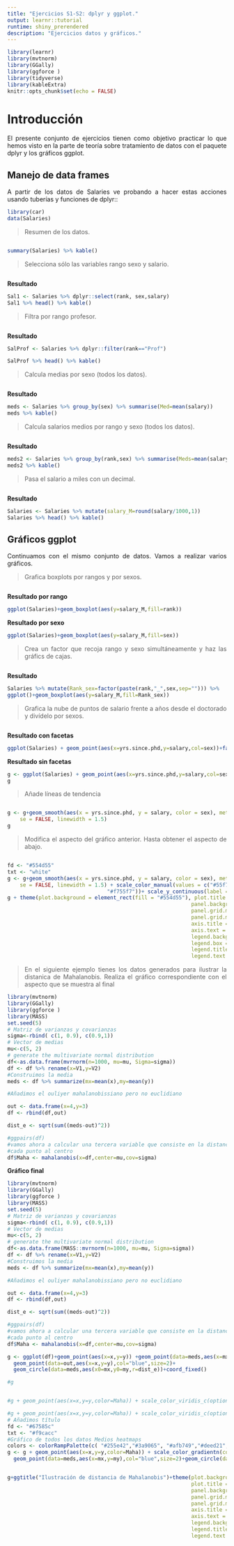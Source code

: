 ```yaml
---
title: "Ejercicios S1-S2: dplyr y ggplot."
output: learnr::tutorial
runtime: shiny_prerendered
description: "Ejercicios datos y gráficos."
---
```


```r
library(learnr)
library(mvtnorm)
library(GGally)
library(ggforce )
library(tidyverse)
library(kableExtra)
knitr::opts_chunk$set(echo = FALSE)
```


# Introducción
<div style="text-align: justify">
El presente conjunto de ejercicios tienen como objetivo practicar lo que hemos visto en la parte de teoría sobre tratamiento de datos con el paquete dplyr y los gráficos ggplot.
<div/>


## Manejo de data frames 

A partir de los datos de Salaries ve probando a hacer estas acciones usando tuberías y funciones de dplyr::

```r
library(car)
data(Salaries)

```

> Resumen de los datos.

```r

```

```r
summary(Salaries) %>% kable()
```


> Selecciona sólo las variables rango sexo y salario.

```r

```

**Resultado**

```r
Sal1 <- Salaries %>% dplyr::select(rank, sex,salary)
Sal1 %>% head() %>% kable()
```


> Filtra por rango profesor.

```r

```

**Resultado**

```r
SalProf <- Salaries %>% dplyr::filter(rank=="Prof")

SalProf %>% head() %>% kable()
```

> Calcula medias por sexo (todos los datos).

```r

```

**Resultado**

```r
meds <- Salaries %>% group_by(sex) %>% summarise(Med=mean(salary))
meds %>% kable()
```



> Calcula salarios medios por rango y sexo (todos los datos).

```r

```

**Resultado**

```r
meds2 <- Salaries %>% group_by(rank,sex) %>% summarise(Meds=mean(salary))
meds2 %>% kable()
```

> Pasa el salario a miles con un decimal.

```r

```

**Resultado**

```r
Salaries <- Salaries %>% mutate(salary_M=round(salary/1000,1))
Salaries %>% head() %>% kable()

```

## Gráficos ggplot
Continuamos con el mismo conjunto de datos. Vamos a realizar varios gráficos.

> Grafica boxplots por rangos y por sexos.

```r

```
 **Resultado por rango**
```r

ggplot(Salaries)+geom_boxplot(aes(y=salary_M,fill=rank))

```

**Resultado por sexo**

```r

ggplot(Salaries)+geom_boxplot(aes(y=salary_M,fill=sex))

```

> Crea un factor que recoja rango y sexo simultáneamente y haz las gráfics de cajas.

```r

```

**Resultado**

```r
Salaries %>% mutate(Rank_sex=factor(paste(rank,"_",sex,sep=""))) %>%
ggplot()+geom_boxplot(aes(y=salary_M,fill=Rank_sex))

```

> Grafica la nube de puntos de salario frente a años desde el doctorado y divídelo por sexos.

```r

```

**Resultado con facetas**
```r
ggplot(Salaries) + geom_point(aes(x=yrs.since.phd,y=salary,col=sex))+facet_wrap(~sex)

```

**Resultado sin facetas**

```r
g <- ggplot(Salaries) + geom_point(aes(x=yrs.since.phd,y=salary,col=sex))
g
```

> Añade líneas de tendencia

```r

```

```r
g <- g+geom_smooth(aes(x = yrs.since.phd, y = salary, color = sex), method = "lm",
    se = FALSE, linewidth = 1.5)
g
```


> Modifica el aspecto del gráfico anterior. Hasta obtener el aspecto de abajo.



```r

```


```r
fd <- "#554d55"
txt <- "white"
g <- g+geom_smooth(aes(x = yrs.since.phd, y = salary, color = sex), method = "lm",
    se = FALSE, linewidth = 1.5) + scale_color_manual(values = c("#55f7b5", 
                                "#f755f7"))+ scale_y_continuous(label = scales::dollar) + ggtitle("Evolución del salario según años desde PhD")
g + theme(plot.background = element_rect(fill = "#554d55"), plot.title = element_text(color=txt),
                                                           panel.background = element_rect(fill=fd),
                                                           panel.grid.major=element_line(color = txt),
                                                           panel.grid.minor = element_line(color = txt),
                                                           axis.title = element_text(color=txt),
                                                           axis.text = element_text(color = txt),
                                                           legend.background = element_rect(fill=fd),
                                                           legend.box = element_blank(),
                                                           legend.title=element_text(color = txt),
                                                           legend.text = element_text(color = txt ))
```



> En el siguiente ejemplo tienes los datos generados para ilustrar la distanica de Mahalanobis. Realiza el gráfico correspondiente con el aspecto que se muestra al final 

```r
library(mvtnorm)
library(GGally)
library(ggforce )
library(MASS)
set.seed(5)
# Matriz de varianzas y covarianzas
sigma<-rbind( c(1, 0.9), c(0.9,1))
# Vector de medias
mu<-c(5, 2)
# generate the multivariate normal distribution
df<-as.data.frame(mvrnorm(n=1000, mu=mu, Sigma=sigma))
df <- df %>% rename(x=V1,y=V2)
#Construimos la media
meds <- df %>% summarize(mx=mean(x),my=mean(y))

#Añadimos el ouliyer mahalanobissiano pero no euclidiano

out <- data.frame(x=4,y=3)
df <- rbind(df,out)

dist_e <- sqrt(sum((meds-out)^2))

#ggpairs(df)
#vamos ahora a calcular una tercera variable que consiste en la distancia de mahalanobis de
#cada punto al centro
df$Maha <- mahalanobis(x=df,center=mu,cov=sigma)

```



**Gráfico final**

```r
library(mvtnorm)
library(GGally)
library(ggforce )
library(MASS)
set.seed(5)
# Matriz de varianzas y covarianzas
sigma<-rbind( c(1, 0.9), c(0.9,1))
# Vector de medias
mu<-c(5, 2)
# generate the multivariate normal distribution
df<-as.data.frame(MASS::mvrnorm(n=1000, mu=mu, Sigma=sigma))
df <- df %>% rename(x=V1,y=V2)
#Construimos la media
meds <- df %>% summarize(mx=mean(x),my=mean(y))

#Añadimos el ouliyer mahalanobissiano pero no euclidiano

out <- data.frame(x=4,y=3)
df <- rbind(df,out)

dist_e <- sqrt(sum((meds-out)^2))

#ggpairs(df)
#vamos ahora a calcular una tercera variable que consiste en la distancia de mahalanobis de
#cada punto al centro
df$Maha <- mahalanobis(x=df,center=mu,cov=sigma)

g <- ggplot(df)+geom_point(aes(x=x,y=y)) +geom_point(data=meds,aes(x=mx,y=my),col="blue",size=2)+
  geom_point(data=out,aes(x=x,y=y),col="blue",size=2)+
  geom_circle(data=meds,aes(x0=mx,y0=my,r=dist_e))+coord_fixed()

#g


#g + geom_point(aes(x=x,y=y,color=Maha)) + scale_color_viridis_c(option="A")

#g + geom_point(aes(x=x,y=y,color=Maha)) + scale_color_viridis_c(option="C")
# Añadimos título
fd <- "#67585c"
txt <- "#f9cacc"
#Gráfico de todos los datos Medios heatmaps
colors <- colorRampPalette(c( "#255e42","#3a9065", "#afb749","#deed21","#ed7b21", "#ed2159"))
g <- g + geom_point(aes(x=x,y=y,color=Maha)) + scale_color_gradientn(colours = colors(60))+
  geom_point(data=meds,aes(x=mx,y=my),col="blue",size=2)+geom_circle(data=meds,aes(x0=mx,y0=my,r=dist_e),color=txt)


g+ggtitle("Ilustración de distancia de Mahalanobis")+theme(plot.background = element_rect(fill = fd),
                                                           plot.title = element_text(color=txt),
                                                           panel.background = element_rect(fill=fd),
                                                           panel.grid.major=element_line(color = txt),
                                                           panel.grid.minor = element_line(color = txt),
                                                           axis.title = element_text(color=txt),
                                                           axis.text = element_text(color = txt),
                                                           legend.background = element_rect(fill=fd),
                                                           legend.title=element_text(color = txt),
                                                           legend.text = element_text(color = txt ))

```

